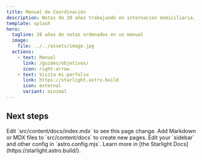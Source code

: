```yaml
---
title: Manual de Coordinación
description: Notas de 20 años trabajando en internacion domiciliaria.
template: splash
hero:
  tagline: 20 años de notas ordenados en un manual
  image:
    file: ../../assets/image.jpg
  actions:
    - text: Manual
      link: /guides/objetivos/
      icon: right-arrow
    - text: Visita mi porfolio
      link: https://starlight.astro.build
      icon: external
      variant: minimal
---
```



## Next steps

<CardGrid stagger>
  <Card title="Update content" icon="pencil">
    Edit `src/content/docs/index.mdx` to see this page change.
  </Card>
  <Card title="Add new content" icon="add-document">
    Add Markdown or MDX files to `src/content/docs` to create new pages.
  </Card>
  <Card title="Configure your site" icon="setting">
    Edit your `sidebar` and other config in `astro.config.mjs`.
  </Card>
  <Card title="Read the docs" icon="open-book">
    Learn more in [the Starlight Docs](https://starlight.astro.build/).
  </Card>
</CardGrid>
